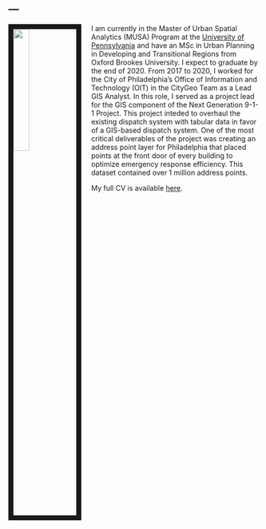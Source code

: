 ---
---

<link rel="stylesheet" href="styles.css" type="text/css">

<img src="images/Mattio_Sara.jpg" style="width:25%; border:10px solid; margin-right: 20px" align="left">

I am currently in the Master of Urban Spatial Analytics (MUSA) Program at the [University of Pennsylvania](https://www.design.upenn.edu/musa/about) and have an MSc in Urban Planning in Developing and Transitional Regions from Oxford Brookes University. I expect to graduate by the end of 2020. From 2017 to 2020, I worked for the City of Philadelphia's Office of Information and Technology (OIT) in the CityGeo Team as a Lead GIS Analyst. In this role, I served as a project lead for the GIS component of the Next Generation 9-1-1 Project. This project inteded to overhaul the existing dispatch system with tabular data in favor of a GIS-based dispatch system. One of the most critical deliverables of the project was creating an address point layer for Philadelphia that placed points at the front door of every building to optimize emergency response efficiency. This dataset contained over 1 million address points. 


My full CV is available [here](files/Sara_Mattio_Resume.pdf).
